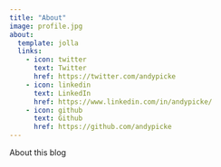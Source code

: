 ```yaml
---
title: "About"
image: profile.jpg
about:
  template: jolla
  links:
    - icon: twitter
      text: Twitter
      href: https://twitter.com/andypicke
    - icon: linkedin
      text: LinkedIn
      href: https://www.linkedin.com/in/andypicke/
    - icon: github
      text: Github
      href: https://github.com/andypicke
---
```


About this blog
